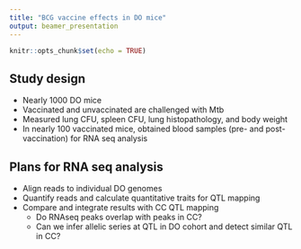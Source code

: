 ```yaml
---
title: "BCG vaccine effects in DO mice"
output: beamer_presentation
---
```


```r
knitr::opts_chunk$set(echo = TRUE)
```

## Study design




- Nearly 1000 DO mice
- Vaccinated and unvaccinated are challenged with Mtb
- Measured lung CFU, spleen CFU, lung histopathology, and body weight
- In nearly 100 vaccinated mice, obtained blood samples (pre- and post-vaccination) for RNA seq analysis

## Plans for RNA seq analysis

- Align reads to individual DO genomes
- Quantify reads and calculate quantitative traits for QTL mapping
- Compare and integrate results with CC QTL mapping
  - Do RNAseq peaks overlap with peaks in CC? 
  - Can we infer allelic series at QTL in DO cohort and detect similar QTL in CC? 
  


